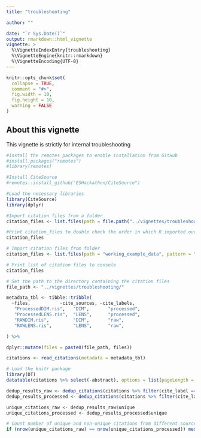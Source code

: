 ```yaml
---
title: "troubleshooting"

author: ""

date: "`r Sys.Date()`"
output: rmarkdown::html_vignette
vignette: >
  %\VignetteIndexEntry{troubleshooting}
  %\VignetteEngine{knitr::rmarkdown}
  %\VignetteEncoding{UTF-8}
---
```


```r
knitr::opts_chunk$set(
  collapse = TRUE,
  comment = "#>",
  fig.width = 10,
  fig.height = 10,
  warning = FALSE
)
```
## About this vignette

This vignette is strictly for internal troubleshooting

```r
#Install the remotes packages to enable installation from GitHub
#install.packages("remotes")
#library(remotes)

#Install CiteSource
#remotes::install_github("ESHackathon/CiteSource")

#Load the necessary libraries
library(CiteSource)
library(dplyr)
```


```r
#Import citation files from a folder
citation_files <- list.files(path = file.path("../vignettes/troubleshooting"), pattern = "\\.ris", full.names = TRUE)

#Print citation_files to double check the order in which R imported our files.
citation_files
```

```r
# Import citation files from folder
citation_files <- list.files(path = "working_example_data", pattern = "\\.ris", full.names = TRUE)

# Print list of citation files to console
citation_files

# Set the path to the directory containing the citation files
file_path <- "../vignettes/troubleshooting/"

metadata_tbl <- tibble::tribble(
  ~files,           ~cite_sources, ~cite_labels, 
   "ProcessedDIM.ris",   "DIM",       "processed",    
   "ProcessedLENS.ris",  "LENS",      "processed",    
   "RAWDIM.ris",         "DIM",       "raw",    
   "RAWLENS.ris",        "LENS",      "raw",     

) %>% 

dplyr::mutate(files = paste0(file_path, files))

citations <- read_citations(metadata = metadata_tbl)

```

```r
# Load the knitr package
library(DT)
datatable(citations %>% select(-abstract), options = list(pageLength = 10))
```


```r
dedup_results_raw <- dedup_citations(citations %>% filter(cite_label == "raw"), merge_citations = TRUE)
dedup_results_processed <- dedup_citations(citations %>% filter(cite_label == "processed"), merge_citations = TRUE)

unique_citations_raw <- dedup_results_raw$unique
unique_citations_processed <- dedup_results_processed$unique

# Count number of unique and non-unique citations from different sources and labels
if (nrow(unique_citations_raw) == nrow(unique_citations_processed)) message("Deduplication likely identical")
```

